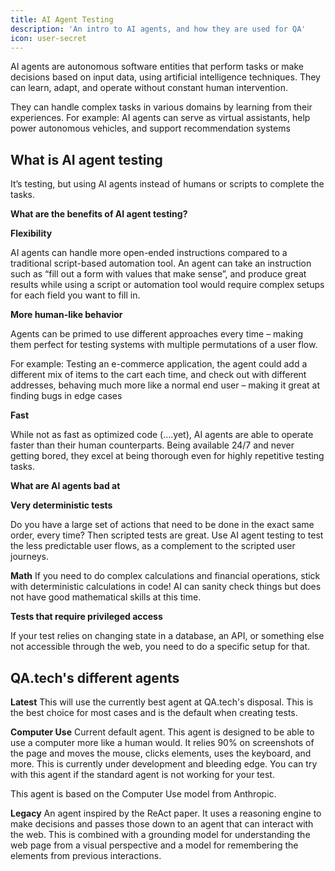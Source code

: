 ```yaml
---
title: AI Agent Testing
description: 'An intro to AI agents, and how they are used for QA'
icon: user-secret
---
```


AI agents are autonomous software entities that perform tasks or make decisions based on input data, using artificial intelligence techniques. They can learn, adapt, and operate without constant human intervention.

They can handle complex tasks in various domains by learning from their experiences. For example: AI agents can serve as virtual assistants, help power autonomous vehicles, and support recommendation systems

## What is AI agent testing

It’s testing, but using AI agents instead of humans or scripts to complete the tasks.

**What are the benefits of AI agent testing?**

**Flexibility**

AI agents can handle more open-ended instructions compared to a traditional script-based automation tool. An agent can take an instruction such as “fill out a form with values that make sense”, and produce great results while using a script or automation tool would require complex setups for each field you want to fill in.

**More human-like behavior**

Agents can be primed to use different approaches every time – making them perfect for testing systems with multiple permutations of a user flow.

For example: Testing an e-commerce application, the agent could add a different mix of items to the cart each time, and check out with different addresses, behaving much more like a normal end user – making it great at finding bugs in edge cases

**Fast**

While not as fast as optimized code (….yet), AI agents are able to operate faster than their human counterparts. Being available 24/7 and never getting bored, they excel at being thorough even for highly repetitive testing tasks.

**What are AI agents bad at**

**Very deterministic tests**

Do you have a large set of actions that need to be done in the exact same order, every time? Then scripted tests are great. Use AI agent testing to test the less predictable user flows, as a complement to the scripted user journeys.

**Math**
If you need to do complex calculations and financial operations, stick with deterministic calculations in code! AI can sanity check things but does not have good mathematical skills at this time.

**Tests that require privileged access**

If your test relies on changing state in a database, an API, or something else not accessible through the web, you need to do a specific setup for that.

## QA.tech's different agents

**Latest**
This will use the currently best agent at QA.tech's disposal. This is the best choice for most cases and is the default when creating tests.

**Computer Use**
Current default agent. This agent is designed to be able to use a computer more like a human would. It relies 90% on screenshots of the page and moves the mouse, clicks elements, uses the keyboard, and more. This is currently under development and bleeding edge. You can try with this agent if the standard agent is not working for your test.

This agent is based on the Computer Use model from Anthropic.

**Legacy**
An agent inspired by the ReAct paper. It uses a reasoning engine to make decisions and passes those down to an agent that can interact with the web. This is combined with a grounding model for understanding the web page from a visual perspective and a model for remembering the elements from previous interactions.
